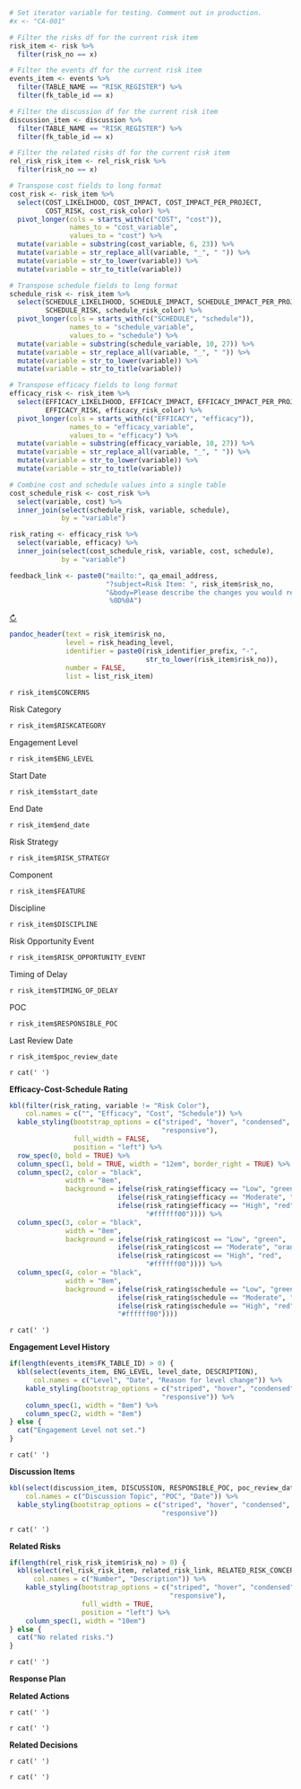 <!-- Wrangle report data -->
```r
# Set iterator variable for testing. Comment out in production. 
#x <- "CA-001"

# Filter the risks df for the current risk item
risk_item <- risk %>%
  filter(risk_no == x)

# Filter the events df for the current risk item
events_item <- events %>%
  filter(TABLE_NAME == "RISK_REGISTER") %>%
  filter(fk_table_id == x)

# Filter the discussion df for the current risk item
discussion_item <- discussion %>%
  filter(TABLE_NAME == "RISK_REGISTER") %>%
  filter(fk_table_id == x)

# Filter the related risks df for the current risk item
rel_risk_risk_item <- rel_risk_risk %>%
  filter(risk_no == x)
```

```r
# Transpose cost fields to long format
cost_risk <- risk_item %>%
  select(COST_LIKELIHOOD, COST_IMPACT, COST_IMPACT_PER_PROJECT, 
         COST_RISK, cost_risk_color) %>%
  pivot_longer(cols = starts_with(c("COST", "cost")), 
               names_to = "cost_variable", 
               values_to = "cost") %>%
  mutate(variable = substring(cost_variable, 6, 23)) %>%
  mutate(variable = str_replace_all(variable, "_", " ")) %>%
  mutate(variable = str_to_lower(variable)) %>%
  mutate(variable = str_to_title(variable))

# Transpose schedule fields to long format
schedule_risk <- risk_item %>%
  select(SCHEDULE_LIKELIHOOD, SCHEDULE_IMPACT, SCHEDULE_IMPACT_PER_PROJECT, 
         SCHEDULE_RISK, schedule_risk_color) %>%
  pivot_longer(cols = starts_with(c("SCHEDULE", "schedule")), 
               names_to = "schedule_variable", 
               values_to = "schedule") %>%
  mutate(variable = substring(schedule_variable, 10, 27)) %>%
  mutate(variable = str_replace_all(variable, "_", " ")) %>%
  mutate(variable = str_to_lower(variable)) %>%
  mutate(variable = str_to_title(variable))

# Transpose efficacy fields to long format
efficacy_risk <- risk_item %>%
  select(EFFICACY_LIKELIHOOD, EFFICACY_IMPACT, EFFICACY_IMPACT_PER_PROJECT, 
         EFFICACY_RISK, efficacy_risk_color) %>%
  pivot_longer(cols = starts_with(c("EFFICACY", "efficacy")), 
               names_to = "efficacy_variable", 
               values_to = "efficacy") %>%
  mutate(variable = substring(efficacy_variable, 10, 27)) %>%
  mutate(variable = str_replace_all(variable, "_", " ")) %>%
  mutate(variable = str_to_lower(variable)) %>%
  mutate(variable = str_to_title(variable))

# Combine cost and schedule values into a single table
cost_schedule_risk <- cost_risk %>%
  select(variable, cost) %>%
  inner_join(select(schedule_risk, variable, schedule), 
             by = "variable")

risk_rating <- efficacy_risk %>%
  select(variable, efficacy) %>%
  inner_join(select(cost_schedule_risk, variable, cost, schedule),
             by = "variable")
```

```r
feedback_link <- paste0("mailto:", qa_email_address, 
                        "?subject=Risk Item: ", risk_item$risk_no,
                        "&body=Please describe the changes you would recommend for this risk item: %0D%0A
                         %0D%0A")
```

:::::::::::::: {.item-box}

::: {.right}
[&circlearrowright;](`r feedback_link`)
:::

::: {.header}
```r
pandoc_header(text = risk_item$risk_no, 
              level = risk_heading_level,
              identifier = paste0(risk_identifier_prefix, "-",
                                  str_to_lower(risk_item$risk_no)),
              number = FALSE,
              list = list_risk_item)
```
:::

`r risk_item$CONCERNS`

:::::::: {.section-box}
<!-- Risk Attributes line 1 -->
::::: {.grid-5w-2h}
::: {.var-name}
Risk Category
:::
::: {.var-value}
`r risk_item$RISKCATEGORY`
:::
::: {.var-name}
Engagement Level
:::
::: {.var-value}
`r risk_item$ENG_LEVEL`
:::
::: {.var-name}
Start Date
:::
::: {.var-value}
`r risk_item$start_date`
:::
::: {.var-name}
End Date
:::
::: {.var-value}
`r risk_item$end_date`
:::
::::: 

<!-- Risk Attributes line 2-->
::::: {.grid-5w-2h}
::: {.var-name}
Risk Strategy
:::
::: {.var-value}
`r risk_item$RISK_STRATEGY`
:::
::: {.var-name}
Component
:::
::: {.var-value}
`r risk_item$FEATURE`
:::
::: {.var-name}
Discipline
:::
::: {.var-value}
`r risk_item$DISCIPLINE`
:::
::: {.var-name}
Risk Opportunity Event
:::
::: {.var-value}
`r risk_item$RISK_OPPORTUNITY_EVENT`
:::
::: {.var-name}
Timing of Delay
:::
::: {.var-value}
`r risk_item$TIMING_OF_DELAY`
:::
:::::

<!-- Risk Attributes line 3 -->
::::: {.grid-5w-2h}
::: {.var-name}
POC
:::
::: {.var-value}
`r risk_item$RESPONSIBLE_POC`
:::
::: {.var-name}
Last Review Date
:::
::: {.var-value}
`r risk_item$poc_review_date`
:::
:::::

<!-- End Risk Attributes -->
::::::::  

:::::: {.white-box}
`r cat(' ')`
::::::

:::::::: {.section-box}
**Efficacy-Cost-Schedule Rating**  
```r
kbl(filter(risk_rating, variable != "Risk Color"),
    col.names = c("", "Efficacy", "Cost", "Schedule")) %>%
  kable_styling(bootstrap_options = c("striped", "hover", "condensed", 
                                      "responsive"),
                full_width = FALSE, 
                position = "left") %>%
  row_spec(0, bold = TRUE) %>%
  column_spec(1, bold = TRUE, width = "12em", border_right = TRUE) %>%
  column_spec(2, color = "black",
              width = "8em",
              background = ifelse(risk_rating$efficacy == "Low", "green",
                           ifelse(risk_rating$efficacy == "Moderate", "orange",
                           ifelse(risk_rating$efficacy == "High", "red",
                                  "#ffffff00")))) %>%
  column_spec(3, color = "black",
              width = "8em",
              background = ifelse(risk_rating$cost == "Low", "green",
                           ifelse(risk_rating$cost == "Moderate", "orange",
                           ifelse(risk_rating$cost == "High", "red",
                                  "#ffffff00")))) %>%
  column_spec(4, color = "black",
              width = "8em",
              background = ifelse(risk_rating$schedule == "Low", "green",
                           ifelse(risk_rating$schedule == "Moderate", "orange",
                           ifelse(risk_rating$schedule == "High", "red",
                           "#ffffff00"))))
```

<!-- End Cost-Schedule Risk -->
:::::::: 

:::::: {.white-box}
`r cat(' ')`
::::::

:::::::: {.section-box}
**Engagement Level History**
```r
if(length(events_item$FK_TABLE_ID) > 0) {
  kbl(select(events_item, ENG_LEVEL, level_date, DESCRIPTION),
      col.names = c("Level", "Date", "Reason for level change")) %>%
    kable_styling(bootstrap_options = c("striped", "hover", "condensed", 
                                      "responsive")) %>%
    column_spec(1, width = "8em") %>%
    column_spec(2, width = "8em")
} else {
  cat("Engagement Level not set.")
}
```

<!-- End Risk Engagement Level History -->
::::::::  

:::::: {.white-box}
`r cat(' ')`
::::::

:::::::: {.section-box}  
**Discussion Items**
```r
kbl(select(discussion_item, DISCUSSION, RESPONSIBLE_POC, poc_review_date),
    col.names = c("Discussion Topic", "POC", "Date")) %>%
  kable_styling(bootstrap_options = c("striped", "hover", "condensed", 
                                      "responsive")) 
```

<!-- End Risk Discussion Items -->
:::::::: 

:::::: {.white-box}
`r cat(' ')`
::::::

::::::::: {.section-box}
**Related Risks**
```r
if(length(rel_risk_risk_item$risk_no) > 0) {
  kbl(select(rel_risk_risk_item, related_risk_link, RELATED_RISK_CONCERN),
      col.names = c("Number", "Description")) %>%
    kable_styling(bootstrap_options = c("striped", "hover", "condensed", 
                                        "responsive"),
                  full_width = TRUE, 
                  position = "left") %>%
    column_spec(1, width = "10em")
} else {
  cat("No related risks.")
}
```


<!-- End Related Risks -->
:::::::::


:::::: {.white-box}
`r cat(' ')`
::::::

:::::::::::: {.section-box}
**Response Plan**

::::::::: {.section-box}
**Related Actions**

<!-- Action table goes here -->

:::::: {.white-box}
`r cat(' ')`
::::::

<!-- End Related Actions -->
:::::::::

:::::: {.white-box}
`r cat(' ')`
::::::

::::::::: {.section-box}
**Related Decisions**

<!-- Decisions table goes here -->

:::::: {.white-box}
`r cat(' ')`
::::::

<!-- End Related Decisions -->
:::::::::  

<!-- End Response Plan -->
::::::::::::  

<!-- End Risk Item -->
:::::::::::::: 

:::::: {.white-box}
`r cat(' ')`
::::::
